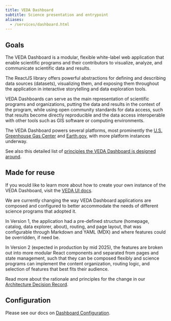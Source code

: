 ```yaml
---
title: VEDA Dashboard
subtitle: Science presentation and entrypoint
aliases:
  - /services/dashboard.html
---
```


## Goals

The VEDA Dashboard is a modular, flexible white-label web application that enable scientific programs and their contributors to visualize, analyze, and communicate scientific data and results.

The ReactJS library offers powerful abstractions for defining and describing data sources (datasets), visualizing them, and exposing them throughout the application in interactive storytelling and data exploration tools.

VEDA Dashboards can serve as the main representation of scientific programs and organizations, putting the data and results in the context of the program, while using open community standards for data access, such that results become directly reproducible and the data access interoperable with other tools such as GIS software or computing environments.

The VEDA Dashboard powers several platforms, most prominently the [U.S. Greenhouse Gas Center](https://earth.gov/ghgcenter) and [Earth.gov](https://earth.gov), with more platform instances underway.

See also this detailed list of [principles the VEDA Dashboard is designed around](./design-principles.qmd).


## Made for reuse

If you would like to learn more about how to create your own instance of the VEDA Dashboard, visit the [VEDA UI docs](https://github.com/NASA-IMPACT/veda-ui/blob/main/docs/development/SETUP.md).


::: {.callout-note title="Ongoing VEDA Dashboard refactor"}
We are currently changing the way VEDA Dashboard applications are composed and configured to better accommodate the needs of different science programs that adopted it.

In Version 1, the application had a pre-defined structure (homepage, catalog, data explorer, about), routing, and page layout, that was configurable through Markdown and YAML (MDX) and where features could be overridden, if need be.

In Version 2 (expected in production by mid 2025), the features are broken out into more modular React components and separated from pages and state management, such that they can be composed flexibly and science programs can implement the content organization, routing logic, and selection of features that best fits their audience.

Read more about the rationale and principles for the change in our [Architecture Decision Record](https://github.com/NASA-IMPACT/veda-ui/tree/main/docs/adr/002-application-architecture-for-configurability.md).
:::


## Configuration

Please see our docs on [Dashboard Configuration](../adding-content/dashboard-configuration/index.qmd).